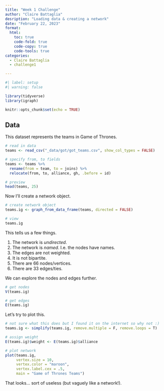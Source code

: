 ```yaml
---
title: "Week 1 Challenge"
author: "Claire Battaglia"
desription: "Loading data & creating a network"
date: "February 22, 2023"
format:
  html:
    toc: true
    code-fold: true
    code-copy: true
    code-tools: true
categories:
  - Claire Battaglia
  - challenge1

---
```


```r
#| label: setup
#| warning: false

library(tidyverse)
library(igraph)

knitr::opts_chunk$set(echo = TRUE)
```

## Data

This dataset represents the teams in Game of Thrones.

```r
# read in data
teams <- read_csv("_data/got/got_teams.csv", show_col_types = FALSE)

# specify from, to fields
teams <- teams %>%
  rename(from = team, to = joins) %>%
  relocate(from, to, alliance, gh, .before = id)

# preview
head(teams, 25)
```

Now I'll create a network object.

```r
# create network object
teams.ig <- graph_from_data_frame(teams, directed = FALSE)

# view
teams.ig
```

This tells us a few things.

1. The network is *undirected*.
1. The network is *named*. I.e. the nodes have names.
1. The edges are not weighted.
1. It is not bipartite.
1. There are 66 nodes/vertices.
1. There are 33 edges/ties.

We can explore the nodes and edges further.

```r
# get nodes
V(teams.ig)

# get edges
E(teams.ig)
```

Let's try to plot this.

```r
# not sure what this does but I found it on the internet so why not :)
teams.ig <- simplify(teams.ig, remove.multiple = F, remove.loops = T)

# assign weight
E(teams.ig)$weight <- E(teams.ig)$alliance

# plot network
plot(teams.ig,
     vertex.size = 10,
     vertex.color = "maroon",
     vertex.label.cex = .5,
     main = "Game of Thrones Teams")
```

That looks... sort of useless (but vaguely like a network!).




